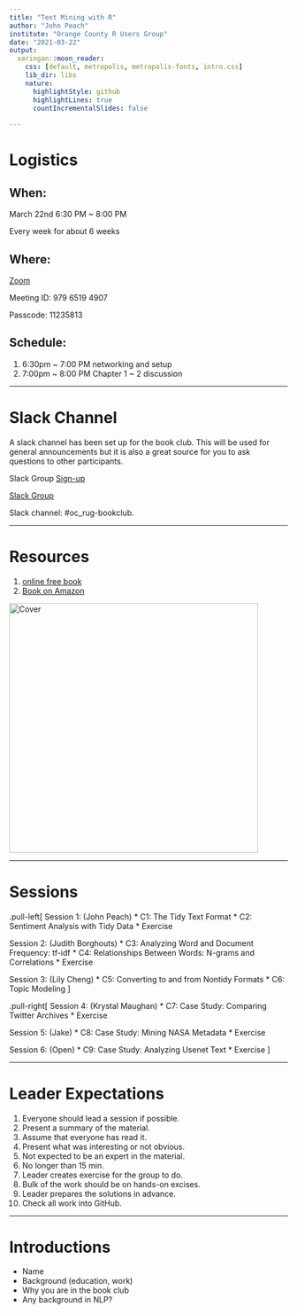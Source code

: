 ```yaml
---
title: "Text Mining with R"
author: "John Peach"
institute: "Orange County R Users Group"
date: "2021-03-22"
output:
  xaringan::moon_reader:
    css: [default, metropolis, metropolis-fonts, intro.css]
    lib_dir: libs
    nature:
      highlightStyle: github
      highlightLines: true
      countIncrementalSlides: false
      
---
```

<style>
pre {
    display: block;
    font-family: monospace;
    white-space: pre;
    margin: 1em 0px;
    margin-top: 0em;
    margin-right: 0px;
    margin-bottom: 0em;
    margin-left: 0px;
}
</style>

# Logistics


## **When**: 

March 22nd 6:30 PM ~ 8:00 PM

Every week for about 6 weeks

## **Where**: 

[Zoom](https://oracle.zoom.us/j/97965194907?pwd=MmVyVk9vK24rUjI5eWt1eDJqY0FvQT09)

Meeting ID: 979 6519 4907

Passcode: 11235813

## **Schedule**: 

1. 6:30pm ~ 7:00 PM networking and setup
2. 7:00pm ~ 8:00 PM Chapter 1 ~ 2 discussion 

---

# Slack Channel

A slack channel has been set up for the book club. This will be used for general announcements but it is also a great source for you to ask questions to other participants.

Slack Group [Sign-up](https://tinyurl.com/socalrug-slack-signup)
    
[Slack Group](https://tinyurl.com/socalrug-slack)

Slack channel: #oc_rug-bookclub.

---

# Resources

1. [online free book](https://www.tidytextmining.com/)
1. [Book on Amazon](https://www.amazon.com/gp/product/1491981652/)

<img src='cover.png' alt="Cover" height="450px">

---

# Sessions

.pull-left[
Session 1: (John Peach)
* C1: The Tidy Text Format
* C2: Sentiment Analysis with Tidy Data
* Exercise

Session 2: (Judith Borghouts)
* C3: Analyzing Word and Document Frequency: tf-idf
* C4: Relationships Between Words: N-grams and Correlations
* Exercise

Session 3: (Lily Cheng)
* C5: Converting to and from Nontidy Formats
* C6: Topic Modeling
]

.pull-right[
Session 4: (Krystal Maughan)
* C7: Case Study: Comparing Twitter Archives
* Exercise

Session 5: (Jake)
* C8: Case Study: Mining NASA Metadata
* Exercise

Session 6: (Open)
* C9: Case Study: Analyzing Usenet Text
* Exercise
]

---

# Leader Expectations

1. Everyone should lead a session if possible.
1. Present a summary of the material.
  1. Assume that everyone has read it.
  1. Present what was interesting or not obvious.
  1. Not expected to be an expert in the material.
  1. No longer than 15 min.
1. Leader creates exercise for the group to do.
  1. Bulk of the work should be on hands-on excises.
  1. Leader prepares the solutions in advance.
  1. Check all work into GitHub.
  
---

# Introductions

* Name
* Background (education, work)
* Why you are in the book club
* Any background in NLP?
